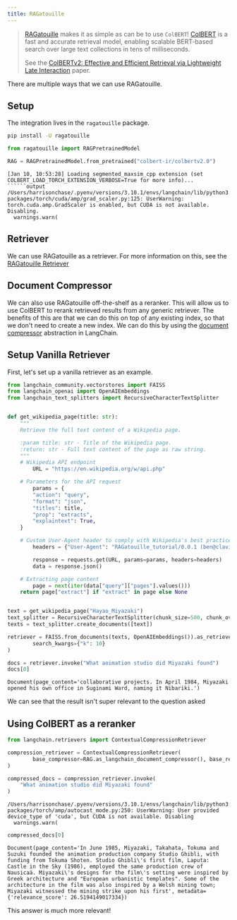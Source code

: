 ```yaml
---
title: RAGatouille
---
```


>[RAGatouille](https://github.com/bclavie/RAGatouille) makes it as simple as can be to use `ColBERT`! [ColBERT](https://github.com/stanford-futuredata/ColBERT) is a fast and accurate retrieval model, enabling scalable BERT-based search over large text collections in tens of milliseconds.
>
>See the [ColBERTv2: Effective and Efficient Retrieval via Lightweight Late Interaction](https://arxiv.org/abs/2112.01488) paper.

There are multiple ways that we can use RAGatouille.


## Setup

The integration lives in the `ragatouille` package.

```bash
pip install -U ragatouille
```


```python
from ragatouille import RAGPretrainedModel

RAG = RAGPretrainedModel.from_pretrained("colbert-ir/colbertv2.0")
```
```output
[Jan 10, 10:53:28] Loading segmented_maxsim_cpp extension (set COLBERT_LOAD_TORCH_EXTENSION_VERBOSE=True for more info)...
``````output
/Users/harrisonchase/.pyenv/versions/3.10.1/envs/langchain/lib/python3.10/site-packages/torch/cuda/amp/grad_scaler.py:125: UserWarning: torch.cuda.amp.GradScaler is enabled, but CUDA is not available.  Disabling.
  warnings.warn(
```
## Retriever

We can use RAGatouille as a retriever. For more information on this, see the [RAGatouille Retriever](/oss/python/integrations/retrievers/ragatouille)

## Document Compressor

We can also use RAGatouille off-the-shelf as a reranker. This will allow us to use ColBERT to rerank retrieved results from any generic retriever. The benefits of this are that we can do this on top of any existing index, so that we don't need to create a new index. We can do this by using the [document compressor](/oss/python/how-to/contextual_compression) abstraction in LangChain.

## Setup Vanilla Retriever

First, let's set up a vanilla retriever as an example.


```python
from langchain_community.vectorstores import FAISS
from langchain_openai import OpenAIEmbeddings
from langchain_text_splitters import RecursiveCharacterTextSplitter


def get_wikipedia_page(title: str):
    """
    Retrieve the full text content of a Wikipedia page.

    :param title: str - Title of the Wikipedia page.
    :return: str - Full text content of the page as raw string.
    """
    # Wikipedia API endpoint
        URL = "https://en.wikipedia.org/w/api.php"

    # Parameters for the API request
        params = {
        "action": "query",
        "format": "json",
        "titles": title,
        "prop": "extracts",
        "explaintext": True,
    }

    # Custom User-Agent header to comply with Wikipedia's best practices
        headers = {"User-Agent": "RAGatouille_tutorial/0.0.1 (ben@clavie.eu)"}

        response = requests.get(URL, params=params, headers=headers)
        data = response.json()

    # Extracting page content
        page = next(iter(data["query"]["pages"].values()))
    return page["extract"] if "extract" in page else None


text = get_wikipedia_page("Hayao_Miyazaki")
text_splitter = RecursiveCharacterTextSplitter(chunk_size=500, chunk_overlap=0)
texts = text_splitter.create_documents([text])
```


```python
retriever = FAISS.from_documents(texts, OpenAIEmbeddings()).as_retriever(
        search_kwargs={"k": 10}
)
```


```python
docs = retriever.invoke("What animation studio did Miyazaki found")
docs[0]
```



```output
Document(page_content='collaborative projects. In April 1984, Miyazaki opened his own office in Suginami Ward, naming it Nibariki.')
```


We can see that the result isn't super relevant to the question asked

## Using ColBERT as a reranker


```python
from langchain.retrievers import ContextualCompressionRetriever

compression_retriever = ContextualCompressionRetriever(
        base_compressor=RAG.as_langchain_document_compressor(), base_retriever=retriever
)

compressed_docs = compression_retriever.invoke(
    "What animation studio did Miyazaki found"
)
```
```output
/Users/harrisonchase/.pyenv/versions/3.10.1/envs/langchain/lib/python3.10/site-packages/torch/amp/autocast_mode.py:250: UserWarning: User provided device_type of 'cuda', but CUDA is not available. Disabling
  warnings.warn(
```

```python
compressed_docs[0]
```



```output
Document(page_content='In June 1985, Miyazaki, Takahata, Tokuma and Suzuki founded the animation production company Studio Ghibli, with funding from Tokuma Shoten. Studio Ghibli\'s first film, Laputa: Castle in the Sky (1986), employed the same production crew of Nausicaä. Miyazaki\'s designs for the film\'s setting were inspired by Greek architecture and "European urbanistic templates". Some of the architecture in the film was also inspired by a Welsh mining town; Miyazaki witnessed the mining strike upon his first', metadata={'relevance_score': 26.5194149017334})
```


This answer is much more relevant!


```python

```
